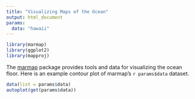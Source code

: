 ```yaml
---
title: "Visualizing Maps of the Ocean"
output: html_document
params:
  data: "hawaii"
---
```


```r
library(marmap)
library(ggplot2)
library(mapproj)
```

The [marmap](https://cran.r-project.org/web/packages/marmap/index.html) package provides tools and data for visualizing the ocean floor. Here is an example contour plot of marmap's ``r params$data`` dataset.

```r
data(list = params$data)
autoplot(get(params$data))
```